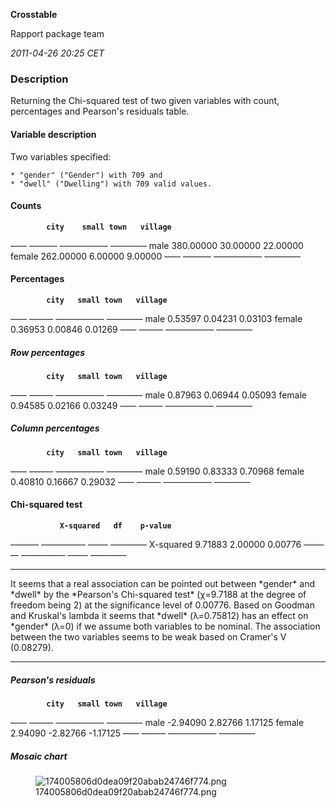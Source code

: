 '''Crosstable'''

Rapport package team

''2011-04-26 20:25 CET''


=== Description ===

Returning the Chi-squared test of two given variables with count, percentages and Pearson's residuals table. 

==== Variable description ====

Two variables specified:
 * "gender" ("Gender") with 709 and
 * "dwell" ("Dwelling") with 709 valid values. 

==== Counts ====

         '''city'''    '''small town'''   '''village'''  
<s>----</s> <s>-------</s> <s>------------</s> <s>---------</s>
male     380.00000   30.00000         22.00000     
female   262.00000   6.00000          9.00000      
<s>----</s> <s>-------</s> <s>------------</s> <s>---------</s>

==== Percentages ====

         '''city'''   '''small town'''   '''village'''  
<s>----</s> <s>------</s> <s>------------</s> <s>---------</s>
male     0.53597    0.04231          0.03103      
female   0.36953    0.00846          0.01269      
<s>----</s> <s>------</s> <s>------------</s> <s>---------</s>

===== Row percentages =====

         '''city'''   '''small town'''   '''village'''  
<s>----</s> <s>------</s> <s>------------</s> <s>---------</s>
male     0.87963    0.06944          0.05093      
female   0.94585    0.02166          0.03249      
<s>----</s> <s>------</s> <s>------------</s> <s>---------</s>

===== Column percentages =====

         '''city'''   '''small town'''   '''village'''  
<s>----</s> <s>------</s> <s>------------</s> <s>---------</s>
male     0.59190    0.83333          0.70968      
female   0.40810    0.16667          0.29032      
<s>----</s> <s>------</s> <s>------------</s> <s>---------</s>

==== Chi-squared test ====

            '''X-squared'''   '''df'''    '''p-value'''  
<s>-------</s> <s>-----------</s> <s>-----</s> <s>---------</s>
X-squared   9.71883         2.00000   0.00776      
<s>-------</s> <s>-----------</s> <s>-----</s> <s>---------</s>

----

It seems that a real association can be pointed out between *gender* and *dwell* by the *Pearson's Chi-squared test* (χ=9.7188 at the degree of freedom being 2) at the significance level of 0.00776.
Based on Goodman and Kruskal's lambda it seems that *dwell* (λ=0.75812) has an effect on *gender* (λ=0) if we assume both variables to be nominal.
The association between the two variables seems to be weak based on Cramer's V (0.08279).

----

===== Pearson's residuals =====

         '''city'''   '''small town'''   '''village'''  
<s>----</s> <s>------</s> <s>------------</s> <s>---------</s>
male     -2.94090   2.82766          1.17125      
female   2.94090    -2.82766         -1.17125     
<s>----</s> <s>------</s> <s>------------</s> <s>---------</s>

===== Mosaic chart =====

[[Image:174005806d0dea09f20abab24746f774.png|center]]

<!-- wiki code generated by txt2tags 2.6 (http://txt2tags.org) -->
<!-- cmdline: txt2tags -\-encoding=UTF-8 -t wiki -o demo/crosstable.wiki demo/crosstable.txt -->
